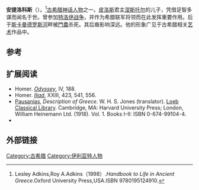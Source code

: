 {{expand|time=2013-10-15T07:45:48+00:00}}
{{Infobox deity|type=Greek
| image =Neck-amphora Antilochus Louvre G213.jpg
| caption =安提洛科斯的艺术形象
| name =安提洛科斯
| father = [[涅斯托尔|涅斯托尔]]
|mother=安阿克西比亚 或 欧律狄刻|battles=[[特洛伊战争|特洛伊战争]]}}
'''安提洛科斯'''（{{lang-en|Antilochus}}）。<ref>Lesley Adkins,Roy A.Adkins（1998）.''Handbook to Life in Ancient Greece''.Oxford University Press,USA.ISBN 9780195124910.</ref>[[古希腊神话|古希腊神话]][[人物|人物]]之一。[[皮洛斯|皮洛斯]]君主[[涅斯托尔_(神话)|涅斯托尔]]的儿子，凭借足智多谋而闻名于世。曾参加[[特洛伊战争|特洛伊战争]]，并作为希腊联军将领而在此发挥重要作用。后于[[斯卡曼德罗斯河|斯卡曼德罗斯河]]畔被[[門農|門農]]杀死。其后裔影响深远。他的形象广见于古希腊相关[[艺术|艺术]]作品中。

== 参考 ==
{{reflist}}

==扩展阅读==
*Homer. ''[[Odyssey|Odyssey]]'', IV, 188.
*Homer. ''[[Iliad|Iliad]]'', XXIII, 423, 541, 556.
* [[Pausanias_(geographer)|Pausanias]], ''Description of Greece''. W. H. S. Jones (translator). [[Loeb_Classical_Library|Loeb Classical Library]]. Cambridge, MA: Harvard University Press; London, William Heinemann Ltd. (1918). Vol. 1. Books I–II: ISBN 0-674-99104-4.
*{{1911}}

==外部链接==
{{Commons category|安提洛科斯}}
{{Cite EB1911|wstitle=安提洛科斯}}

{{Characters in the Iliad}}

{{Authority control}}

[[Category:古希腊|Category:古希腊]]
[[Category:伊利亚特人物|Category:伊利亚特人物]]